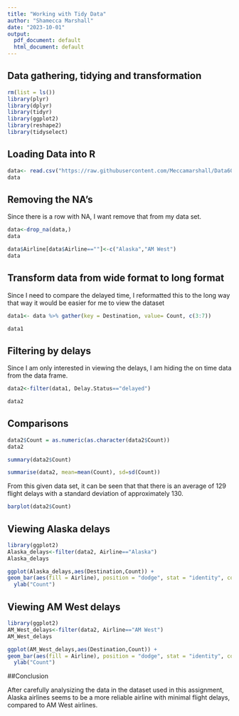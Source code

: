 ```yaml
---
title: "Working with Tidy Data"
author: "Shamecca Marshall"
date: "2023-10-01"
output:
  pdf_document: default
  html_document: default
---
```


## Data gathering, tidying and transformation
```r
rm(list = ls())
library(plyr)
library(dplyr)
library(tidyr)
library(ggplot2)
library(reshape2)
library(tidyselect)
```

## Loading Data into R
```r
data<- read.csv("https://raw.githubusercontent.com/Meccamarshall/Data607/main/flight%20status%20data%20607.csv", sep = ",", header = TRUE)
data
```

## Removing the NA’s
Since there is a row with NA, I want remove that from my data set.
```r
data<-drop_na(data,)
data
```

```r
data$Airline[data$Airline==""]<-c("Alaska","AM West")
data
```

## Transform data from wide format to long format
Since I need to compare the delayed time, I reformatted this to the long way that way it would be easier for me to view the dataset
```r
data1<- data %>% gather(key = Destination, value= Count, c(3:7))
```

```r
data1
```
## Filtering by delays
Since I am only interested in viewing the delays, I am hiding the on time data from the data frame.
```r
data2<-filter(data1, Delay.Status=="delayed")
```

```r
data2
```
## Comparisons
```r
data2$Count = as.numeric(as.character(data2$Count))
data2
```

```r
summary(data2$Count)
```

```r
summarise(data2, mean=mean(Count), sd=sd(Count))
```
From this given data set, it can be seen that that there is an average of 129 flight delays with a standard deviation of approximately 130.

```r
barplot(data2$Count)
```

## Viewing Alaska delays
```r
library(ggplot2)
Alaska_delays<-filter(data2, Airline=="Alaska")
Alaska_delays
```

```r
ggplot(Alaska_delays,aes(Destination,Count)) +
geom_bar(aes(fill = Airline), position = "dodge", stat = "identity", col = "red") + 
  ylab("Count")
```

## Viewing AM West delays
```r
library(ggplot2)
AM_West_delays<-filter(data2, Airline=="AM West")
AM_West_delays
```

```r
ggplot(AM_West_delays,aes(Destination,Count)) +
geom_bar(aes(fill = Airline), position = "dodge", stat = "identity", col = "red") + 
  ylab("Count")
```
  
##Conclusion

After carefully analysizing the data in the dataset used in this assignment, Alaska airlines seems to be a more reliable airline with minimal flight delays, compared to AM West airlines.